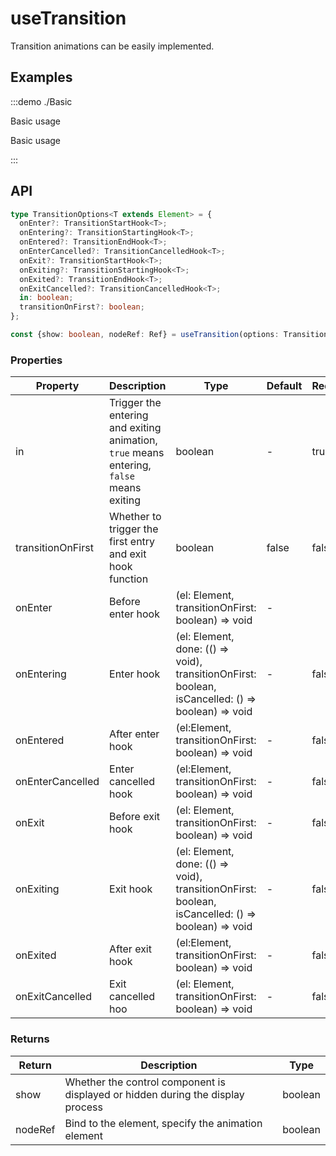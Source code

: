 # useTransition

Transition animations can be easily implemented.

## Examples

:::demo ./Basic

Basic usage

Basic usage

:::

## API

```ts
type TransitionOptions<T extends Element> = {
  onEnter?: TransitionStartHook<T>;
  onEntering?: TransitionStartingHook<T>;
  onEntered?: TransitionEndHook<T>;
  onEnterCancelled?: TransitionCancelledHook<T>;
  onExit?: TransitionStartHook<T>;
  onExiting?: TransitionStartingHook<T>;
  onExited?: TransitionEndHook<T>;
  onExitCancelled?: TransitionCancelledHook<T>;
  in: boolean;
  transitionOnFirst?: boolean;
};

const {show: boolean, nodeRef: Ref} = useTransition(options: TransitionOptions)

```

### Properties

| Property | Description | Type | Default | Require |
| --- | --- | --- | --- | --- |
| in | Trigger the entering and exiting animation, `true` means entering, `false` means exiting | boolean | - | true |
| transitionOnFirst | Whether to trigger the first entry and exit hook function | boolean | false | false |
| onEnter | Before enter hook | (el: Element, transitionOnFirst: boolean) => void | - |
| onEntering | Enter hook | (el: Element, done: (() => void), transitionOnFirst: boolean, isCancelled: () => boolean) => void | - | false |
| onEntered | After enter hook | (el:Element, transitionOnFirst: boolean) => void | - | false |
| onEnterCancelled | Enter cancelled hook | (el:Element, transitionOnFirst: boolean) => void | - | false |
| onExit | Before exit hook | (el: Element, transitionOnFirst: boolean) => void | - | false |
| onExiting | Exit hook | (el: Element, done: (() => void), transitionOnFirst: boolean, isCancelled: () => boolean) => void | - | false |
| onExited | After exit hook | (el:Element, transitionOnFirst: boolean) => void | - | false |
| onExitCancelled | Exit cancelled hoo | (el: Element, transitionOnFirst: boolean) => void | - | false |

### Returns

| Return | Description | Type |
| --- | --- | --- |
| show | Whether the control component is displayed or hidden during the display process | boolean |
| nodeRef | Bind to the element, specify the animation element | boolean |
